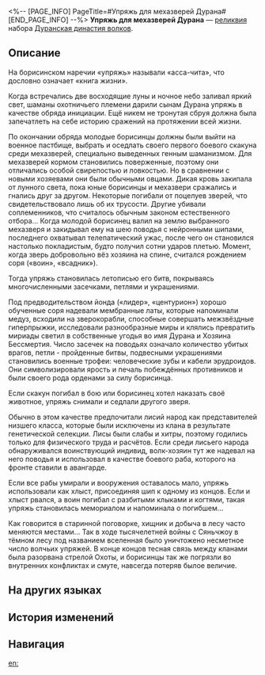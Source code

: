 <%-- [PAGE_INFO]
PageTitle=#Упряжь для мехазверей Дурана#
[END_PAGE_INFO] --%>
{{Реликвия Инфобокс
|id          = 63156
|Изображение = Предмет Упряжь для мехазверей Дурана.png
|Набор       = Дуранская династия волков
|Предмет     = Соединительная вязь
|Упоминания  = 
}}
{{Описание|Вожжи, кандалы и кнуты. Первое, чему учили борисинских юнцов, подросших выше лап мехазверей, - крепко держать поводья. Иначе они рисковали сами стать домашним скотом, или того хуже - кормом для скота.}}
'''Упряжь для мехазверей Дурана''' — [[реликвия]] набора [[Дуранская династия волков]].

==Описание==
На борисинском наречии «упряжь» называли «асса-чита», что дословно означает «книга жизни».

Когда встречались две восходящие луны и ночное небо заливал яркий свет, шаманы охотничьего племени дарили сынам Дурана упряжь в качестве обряда инициации. Ещё никем не тронутая сбруя должна была запечатлеть на себе историю сражений на протяжении всей жизни.

По окончании обряда молодые борисинцы должны были выйти на военное пастбище, выбрать и оседлать своего первого боевого скакуна среди мехазверей, специально выведенных генным шаманизмом. Для мехазверей кормом становились поверженные, поэтому они отличались особой свирепостью и ловкостью. Но в сравнении с новыми хозяевами они были обычными овцами. Дикая кровь закипала от лунного света, пока юные борисинцы и мехазвери сражались и гнались друг за другом. Некоторые погибали от поцелуев зверей, что свидетельствовало лишь об их трусости. Другие убивали соплеменников, что считалось обычным законом естественного отбора... Когда молодой борисинец валил на землю выбранного мехазверя и закидывал ему на шею поводья с нейронными шипами, последнего охватывал телепатический ужас, после чего он становился настолько покладистым, будто получил сотни ударов плетью. Момент, когда зверь добровольно вёз хозяина на спине, считался рождением соря («воин», «всадник»).

Тогда упряжь становилась летописью его битв, покрываясь многочисленными засечками, петлями и украшениями.

Под предводительством йонда («лидер», «центурион») хорошо обученные соря надевали мембранные латы, которые напоминали медуз, всходили на зверокорабли, способные совершать межзвёздные гиперпрыжки, исследовали разнообразные миры и клялись превратить мириады светил в собственные угодья во имя Дурана и Хозяина Бессмертия. Число засечек на поводьях означало количество убитых врагов, петли - пройденные битвы, подвесными украшениями становились военные трофеи: человеческие зубы и кабели эрудроидов. Они символизировали ярость и печаль побеждённых противников и были своего рода орденами за силу борисинца.

Если скакун погибал в бою или борисинец хотел наказать своё животное, упряжь снимали и седлали другого зверя.

Обычно в этом качестве предпочитали лисий народ как представителей низшего класса, которые были исключены из клана в результате генетической селекции. Лисы были слабы и хитры, поэтому годились только для физического труда и расчётов. Если среди лисьего народа обнаруживался воинствующий индивид, волк-хозяин тут же надевал на него поводья и использовал в качестве боевого раба, которого на фронте ставили в авангарде.

Если все рабы умирали и вооружения оставалось мало, упряжь использовали как хлыст, присоединяя шип к одному из концов. Если и хлыст рвался, а воин погибал с разбитыми клыками и когтями, такая упряжь становилась мемориалом и напоминала о погибшем...

Как говорится в старинной поговорке, хищник и добыча в лесу часто меняются местами... Так в ходе тысячелетней войны с Сяньчжоу в тёмном лесу под названием вселенная было уничтожено несметное число волчьих упряжей. В конце концов тесная связь между кланами была разорвана стрелой Охоты, и борисинцы так же погрязли во внутренних конфликтах и смуте, навсегда потеряв былое величие.

==На других языках==
{{На других языках
|en   = Duran's Mechabeast Bridle
|zhs  = 都蓝的器兽缰辔
|zht  = 都藍的器獸韁轡
|ja   = {{Rubi|都藍|ドゥーラン}}の{{Rubi|器獣|きじゅう}}の{{Rubi|手綱|たづな}}とくつわ
|ko   = 도람의 기계짐승 고삐
|es   = Bridas de la mecabestia de Duran
|fr   = Bride de bête mécanique de Duran
|ru   = Упряжь для мехазверей Дурана
|th   = Duran's Mechabeast Bridle
|vi   = Duran-Dây Cương Thú Robot
|de   = Zügel von Durans Mechabestie
|id   = Duran's Mechabeast Bridle
|pt   = Rédea Mecha-Bestial de Duran
}}

==История изменений==
{{История изменений|3.5}}

==Навигация==
{{Набор Реликвий Навбокс|Дуранская династия волков}}

[[en:]]